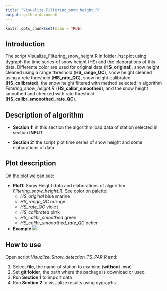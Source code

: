 ```yaml
---
title: "Visualize_Filtering_snow_height.R"
output: github_document
---
```


```r
knitr::opts_chunk$set(echo = TRUE)
```

## Introduction 

The script Visualize_Filtering_snow_height.R in folder *inst* plot using dygraph the time series of snow height (HS) and the elaborations of this data. Differente color are used for original data (**HS_original**), snow height cleaned using a range threshold (**HS_range_QC**), snow height cleaned using a rete threshold (**HS_rate_QC**), snow height calibrated (**HS_calibrated**),  the snow height filtered with method selected in algorithm *Filtering_snow_height.R* (**HS_calibr_smoothed**), and the snow height smoothed  and checked with rate threshold (**HS_calibr_smooothed_rate_QC**).


## Description of algorithm

* **Section 1:** in this section the algorithm load data of station selected in section **INPUT**

* **Section 2:** the script plot time series of snow height and some elaborations of data.

## Plot description

On the plot we can see:

* **Plot1:** Snow Height data and elaborations of algorithm *Filtering_snow_height.R*. See color on palette:
    + *HS_original* blue marine
    + *HS_range_QC* orange
    + *HS_rate_QC* violet
    + *HS_calibrated* pink
    + *HS_calibr_smoothed* green
    + *HS_calibr_smooothed_rate_QC* ocher
    
    
* **Example**
<!-- ![](https://github.com/EURAC-Ecohydro/SnowSeasonAnalysis/tree/master/figs/img_snow_filtering.PNG) -->
![](C:/Users/CBrida/Desktop/Git/Upload/SnowSeasonAnalysis/figs/img_snow_filtering.PNG)


## How to use

Open script *Visualize_Snow_detection_TS_PAR.R* and:

1.  Select **file**, the name of station to examine (**without .csv**)
2.  Set **git folder**, the path where the package is download or used.
3.  Run **Section 1** to import data
4.  Run **Section 2** to visualize results using dygraphs
